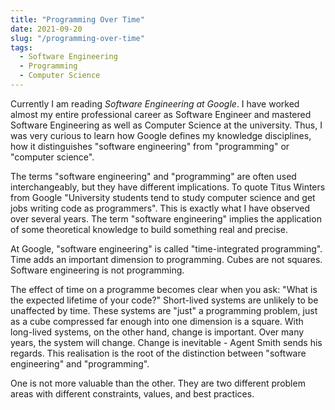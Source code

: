```yaml
---
title: "Programming Over Time"
date: 2021-09-20
slug: "/programming-over-time"
tags:
  - Software Engineering
  - Programming
  - Computer Science
---
```


Currently I am reading *Software Engineering at Google*. I have worked almost my entire professional career as Software Engineer and mastered Software Engineering as well as Computer Science at the university. Thus, I was very curious to learn how Google defines my knowledge disciplines, how it distinguishes "software engineering" from "programming" or "computer science".

The terms "software engineering" and "programming" are often used interchangeably, but they have different implications. To quote Titus Winters from Google "University students tend to study computer science and get jobs writing code as programmers". This is exactly what I have observed over several years. The term "software engineering" implies the application of some theoretical knowledge to build something real and precise.

At Google, "software engineering" is called "time-integrated programming".  Time adds an important dimension to programming. Cubes are not squares. Software engineering is not programming.

The effect of time on a programme becomes clear when you ask: "What is the expected lifetime of your code?" Short-lived systems are unlikely to be unaffected by time. These systems are "just" a programming problem, just as a cube compressed far enough into one dimension is a square. With long-lived systems, on the other hand, change is important. Over many years, the system will change. Change is inevitable - Agent Smith sends his regards. This realisation is the root of the distinction between "software engineering" and "programming".

One is not more valuable than the other. They are two different problem areas with different constraints, values, and best practices.
